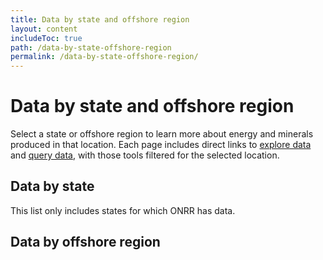 ```yaml
---
title: Data by state and offshore region
layout: content
includeToc: true
path: /data-by-state-offshore-region
permalink: /data-by-state-offshore-region/
---
```


# Data by state and offshore region

Select a state or offshore region to learn more about energy and minerals produced in that location. Each page includes direct links to [explore data](https://revenuedata.doi.gov/explore/) and [query data](https://revenuedata.doi.gov/query-data), with those tools filtered for the selected location.

## Data by state
This list only includes states for which ONRR has data.



<DatabyStateButtons />

## Data by offshore region

<DatabyOffshoreRegionButtons />